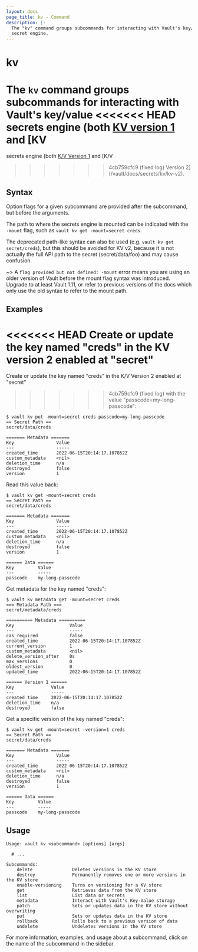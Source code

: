 ```yaml
---
layout: docs
page_title: kv - Command
description: |-
  The "kv" command groups subcommands for interacting with Vault's key/value
  secret engine.
---
```


# kv

The `kv` command groups subcommands for interacting with Vault's key/value
<<<<<<< HEAD
secrets engine (both [KV version 1](/vault/docs/secrets/kv/kv-v1) and [KV
=======
secrets engine (both [K/V Version 1](/vault/docs/secrets/kv/kv-v1) and [K/V
>>>>>>> 4cb759cfc9 (fixed log)
Version 2](/vault/docs/secrets/kv/kv-v2).

## Syntax

Option flags for a given subcommand are provided after the subcommand, but before the arguments.

The path to where the secrets engine is mounted can be indicated with the `-mount` flag, such as `vault kv get -mount=secret creds`.

The deprecated path-like syntax can also be used (e.g. `vault kv get secret/creds`), but this should be avoided
for KV v2, because it is not actually the full API path to the secret 
(secret/data/foo) and may cause confusion.

~> A `flag provided but not defined: -mount` error means you are using an older version of Vault before the 
mount flag syntax was introduced. Upgrade to at least Vault 1.11, or refer to previous versions of the docs 
which only use the old syntax to refer to the mount path.

## Examples

<<<<<<< HEAD
Create or update the key named "creds" in the KV version 2 enabled at "secret"
=======
Create or update the key named "creds" in the K/V Version 2 enabled at "secret"
>>>>>>> 4cb759cfc9 (fixed log)
with the value "passcode=my-long-passcode":

```shell-session
$ vault kv put -mount=secret creds passcode=my-long-passcode
== Secret Path ==
secret/data/creds

======= Metadata =======
Key                Value
---                -----
created_time       2022-06-15T20:14:17.107852Z
custom_metadata    <nil>
deletion_time      n/a
destroyed          false
version            1
```

Read this value back:

```shell-session
$ vault kv get -mount=secret creds
== Secret Path ==
secret/data/creds

======= Metadata =======
Key                Value
---                -----
created_time       2022-06-15T20:14:17.107852Z
custom_metadata    <nil>
deletion_time      n/a
destroyed          false
version            1

====== Data ======
Key         Value
---         -----
passcode    my-long-passcode
```

Get metadata for the key named "creds":

```shell-session
$ vault kv metadata get -mount=secret creds
=== Metadata Path ===
secret/metadata/creds

========== Metadata ==========
Key                     Value
---                     -----
cas_required            false
created_time            2022-06-15T20:14:17.107852Z
current_version         1
custom_metadata         <nil>
delete_version_after    0s
max_versions            0
oldest_version          0
updated_time            2022-06-15T20:14:17.107852Z

====== Version 1 ======
Key              Value
---              -----
created_time     2022-06-15T20:14:17.107852Z
deletion_time    n/a
destroyed        false
```

Get a specific version of the key named "creds":

```shell-session
$ vault kv get -mount=secret -version=1 creds
== Secret Path ==
secret/data/creds

======= Metadata =======
Key                Value
---                -----
created_time       2022-06-15T20:14:17.107852Z
custom_metadata    <nil>
deletion_time      n/a
destroyed          false
version            1

====== Data ======
Key         Value
---         -----
passcode    my-long-passcode
```

## Usage

```text
Usage: vault kv <subcommand> [options] [args]

  # ...

Subcommands:
    delete               Deletes versions in the KV store
    destroy              Permanently removes one or more versions in the KV store
    enable-versioning    Turns on versioning for a KV store
    get                  Retrieves data from the KV store
    list                 List data or secrets
    metadata             Interact with Vault's Key-Value storage
    patch                Sets or updates data in the KV store without overwriting
    put                  Sets or updates data in the KV store
    rollback             Rolls back to a previous version of data
    undelete             Undeletes versions in the KV store
```

For more information, examples, and usage about a subcommand, click on the name
of the subcommand in the sidebar.
